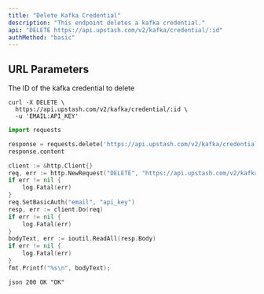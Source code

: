```yaml
---
title: "Delete Kafka Credential"
description: "This endpoint deletes a kafka credential."
api: "DELETE https://api.upstash.com/v2/kafka/credential/:id"
authMethod: "basic"
---
```


## URL Parameters

<ParamField path="id" type="string" required>
  The ID of the kafka credential to delete
</ParamField>

<RequestExample>

```shell curl
curl -X DELETE \
  https://api.upstash.com/v2/kafka/credential/:id \
  -u 'EMAIL:API_KEY'
```

```python Python
import requests

response = requests.delete('https://api.upstash.com/v2/kafka/credential/:id' auth=('EMAIL', 'API_KEY'))
response.content
```

```go Go
client := &http.Client{}
req, err := http.NewRequest("DELETE", "https://api.upstash.com/v2/kafka/credential/:id", nil)
if err != nil {
    log.Fatal(err)
}
req.SetBasicAuth("email", "api_key")
resp, err := client.Do(req)
if err != nil {
    log.Fatal(err)
}
bodyText, err := ioutil.ReadAll(resp.Body)
if err != nil {
    log.Fatal(err)
}
fmt.Printf("%s\n", bodyText);
```

</RequestExample>

<ResponseExample>```json 200 OK "OK" ```</ResponseExample>
